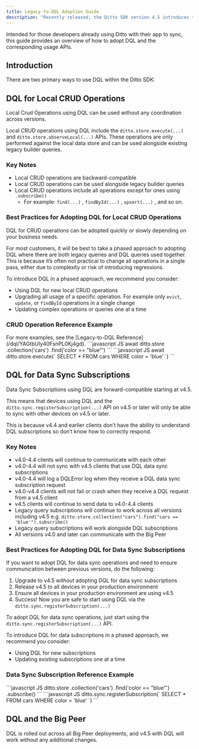 ```yaml
---
title: Legacy-to-DQL Adoption Guide
description: "Recently released, the Ditto SDK version 4.5 introduces the Ditto Query Language (DQL) — a simple SQL-like query language designed specifically for the features and capabilities of the Ditto platform."
---
```



Intended for those developers already using Ditto with their app to sync, this guide provides an overview of how to adopt DQL and the corresponding usage APIs.


## Introduction

There are two primary ways to use DQL within the Ditto SDK:

<CardGroup>
 <Card title="DQL for Local CRUD Operations" icon="square-1" href="/dql/xeYWOOPLOOTHDta6kCQll#dql-for-local-crud-operations" iconType="solid" horizontal/>

 <Card title="DQL for Data Sync Subscriptions" icon="square-2" href="/dql/xeYWOOPLOOTHDta6kCQll#dql-for-data-sync-subscriptions" iconType="solid" horizontal/>
</CardGroup>

## DQL for Local CRUD Operations

<Check>
  Local Crud Operations using DQL can be used without any coordination across versions.
</Check>


Local CRUD operations using DQL include the `ditto.store.execute(...)` and `ditto.store.observeLocal(...)` APIs. These operations are only performed against the local data store and can be used alongside existing legacy builder queries.

### Key Notes

- Local CRUD operations are backward-compatible
- Local CRUD operations can be used alongside legacy builder queries
- Local CRUD operations include all operations except for ones using `.subscribe()`
  - For example: `find(...)` , `findById(...)` , `upsert(...)` , and so on.

### Best Practices for Adopting DQL for Local CRUD Operations

DQL for CRUD operations can be adopted quickly or slowly depending on your business needs.

For most customers, it will be best to take a phased approach to adopting DQL where there are both legacy queries and DQL queries used together. This is because it’s often not practical to change all operations in a single pass, either due to complexity or risk of introducing regressions.

To introduce DQL in a phased approach, we recommend you consider:

- Using DQL for new local CRUD operations
- Upgrading all usage of a specific operation. For example only `evict`, `update`, or `findById` operations in a single change
- Updating complex operations or queries one at a time

### CRUD Operation Reference Example


<Info>
  For more examples, see the [Legacy-to-DQL Reference](/dql/YAGtbUIy40FsnPL0Kj4gd).
</Info>

<CardGroup>
  <Card title="Legacy">
  ```javascript JS
  await ditto.store
  .collection('cars')
  .find('color == "blue"')
  ```
  </Card>
  <Card title="DQL">
  ```javascript JS
  await ditto.store.execute(`
    SELECT *
    FROM cars
    WHERE color = 'blue'
    `)
  ```
  </Card>
</CardGroup>


## DQL for Data Sync Subscriptions

<Info>
  Data Sync Subscriptions using DQL are forward-compatible starting at v4.5.
</Info>

This means that devices using DQL and the `ditto.sync.registerSubscription(...)` API on v4.5 or later will only be able to sync with other devices on v4.5 or later.

This is because v4.4 and earlier clients don’t have the ability to understand DQL subscriptions so don’t know how to correctly respond.

### Key Notes

- v4.0-4.4 clients will continue to communicate with each other
- v4.0-4.4 will not sync with v4.5 clients that use DQL data sync subscriptions
- v4.0-4.4 will log a DQLError log when they receive a DQL data sync subscription request
- v4.0-v4.4 clients will not fail or crash when they receive a DQL request from a v4.5 client
- v4.5 clients will continue to send data to v4.0-4.4 clients
- Legacy query subscriptions will continue to work across all versions including v4.5 e.g. `ditto.store.collection("cars").find("cars == 'blue'").subscribe()`
- Legacy query subscriptions will work alongside DQL subscriptions
- All versions v4.0 and later can communicate with the Big Peer

### Best Practices for Adopting DQL for Data Sync Subscriptions

If you want to adopt DQL for data sync operations and need to ensure communication between previous versions, do the following:

1. Upgrade to v4.5 *without* adopting DQL for data sync subscriptions
2. Release v4.5 to all devices in your production environment
3. Ensure all devices in your production environment are using v4.5
4. Success! Now you are safe to start using DQL via the `ditto.sync.registerSubscription(...)`

To adopt DQL for data sync operations, just start using the `ditto.sync.registerSubscription(...)` API.

To introduce DQL for data subscriptions in a phased approach, we recommend you consider:

- Using DQL for new subscriptions
- Updating existing subscriptions one at a time

### Data Sync Subscription Reference Example

<CardGroup>
  <Card title="Legacy">
  ```javascript JS
  ditto.store
  .collection('cars')
  .find('color == "blue"')
  .subscribe()
  ```
  </Card>
  <Card title="DQL">
  ```javascript JS
  ditto.sync.registerSubscription(`
    SELECT *
    FROM cars
    WHERE color = 'blue'
    `)
  ```
  </Card>
</CardGroup>

## DQL and the Big Peer

<Check>
  DQL is rolled out across all Big Peer deployments, and v4.5 with DQL will work without any additional changes.
</Check>
